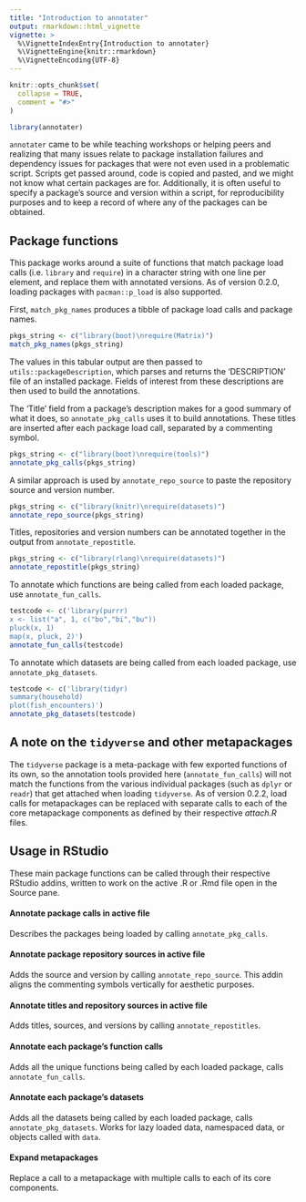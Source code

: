 ```yaml
---
title: "Introduction to annotater"
output: rmarkdown::html_vignette
vignette: >
  %\VignetteIndexEntry{Introduction to annotater}
  %\VignetteEngine{knitr::rmarkdown}
  %\VignetteEncoding{UTF-8}
---
```


```r
knitr::opts_chunk$set(
  collapse = TRUE,
  comment = "#>"
)
```

```r
library(annotater)
```

`annotater` came to be while teaching workshops or helping peers and realizing that many issues relate to package installation failures and dependency issues for packages that were not even used in a problematic script. Scripts get passed around, code is copied and pasted, and we might not know what certain packages are for. Additionally, it is often useful to specify a package's source and version within a script, for reproducibility purposes and to keep a record of where any of the packages can be obtained.


## Package functions

This package works around a suite of functions that match package load calls (i.e. `library` and `require`) in a character string with one line per element, and replace them with annotated versions. As of version 0.2.0, loading packages with `pacman::p_load` is also supported. 

First, `match_pkg_names` produces a tibble of package load calls and package names.

```r
pkgs_string <- c("library(boot)\nrequire(Matrix)")
match_pkg_names(pkgs_string)
```

The values in this tabular output are then passed to 
`utils::packageDescription`, which parses and returns the 'DESCRIPTION' file of an installed package. Fields of interest from these descriptions are then used to build the annotations.

The 'Title' field from a package's description makes for a good summary of what it does, so `annotate_pkg_calls` uses it to build annotations. These titles are inserted after each package load call, separated by a commenting symbol.

```r
pkgs_string <- c("library(boot)\nrequire(tools)")
annotate_pkg_calls(pkgs_string)
```

A similar approach is used by `annotate_repo_source` to paste the repository source and version number.

```r
pkgs_string <- c("library(knitr)\nrequire(datasets)")
annotate_repo_source(pkgs_string)
```

Titles, repositories and version numbers can be annotated together in the output from `annotate_repostitle`.

```r
pkgs_string <- c("library(rlang)\nrequire(datasets)")
annotate_repostitle(pkgs_string)
```

To annotate which functions are being called from each loaded package, use `annotate_fun_calls`.

```r
testcode <- c('library(purrr) 
x <- list("a", 1, c("bo","bi","bu"))
pluck(x, 1)
map(x, pluck, 2)')
annotate_fun_calls(testcode)
```

To annotate which datasets are being called from each loaded package, use `annotate_pkg_datasets`.

```r
testcode <- c('library(tidyr) 
summary(household)
plot(fish_encounters)')
annotate_pkg_datasets(testcode)
```


## A note on the `tidyverse` and other metapackages
The `tidyverse` package is a meta-package with few exported functions of its own, so the annotation tools provided here (`annotate_fun_calls`) will not match the functions from the various individual packages (such as `dplyr` or `readr`) that get attached when loading `tidyverse`. As of version 0.2.2, load calls for metapackages can be replaced with separate calls to each of the core metapackage components as defined by their respective _attach.R_
files.

## Usage in RStudio

These main package functions can be called through their respective RStudio addins, written to work on the active .R or .Rmd file open in the Source pane.

#### Annotate package calls in active file
Describes the packages being loaded by calling `annotate_pkg_calls`.

#### Annotate package repository sources in active file
Adds the source and version by calling `annotate_repo_source`. This addin aligns the commenting symbols vertically for aesthetic purposes.

#### Annotate titles and repository sources in active file
Adds titles, sources, and versions by calling `annotate_repostitles`.

#### Annotate each package's function calls
Adds all the unique functions being called by each loaded package, calls `annotate_fun_calls`.

#### Annotate each package's datasets
Adds all the datasets being called by each loaded package, calls `annotate_pkg_datasets`. Works for lazy loaded data, namespaced data, or objects called with `data`.

#### Expand metapackages
Replace a call to a metapackage with multiple calls to each of its core components.
